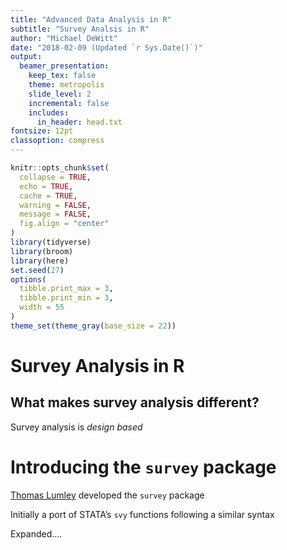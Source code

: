 ```yaml
---
title: "Advanced Data Analysis in R"
subtitle: "Survey Analsis in R"
author: "Michael DeWitt"
date: "2018-02-09 (Updated `r Sys.Date()`)"
output:
  beamer_presentation:
    keep_tex: false
    theme: metropolis
    slide_level: 2
    incremental: false
    includes:
      in_header: head.txt
fontsize: 12pt
classoption: compress
---
```


```r
knitr::opts_chunk$set(
  collapse = TRUE,
  echo = TRUE,
  cache = TRUE,
  warning = FALSE,
  message = FALSE,
  fig.align = "center"
)
library(tidyverse)
library(broom)
library(here)
set.seed(27)
options(
  tibble.print_max = 3,
  tibble.print_min = 3,
  width = 55
)
theme_set(theme_gray(base_size = 22))
```

# Survey Analysis in R

## What makes survey analysis different?

Survey analysis is _design based_




## 

# Introducing the `survey` package

[Thomas Lumley](https://www.stat.auckland.ac.nz/people/tlum005) developed the `survey` package

Initially a port of STATA's `svy` functions following a similar syntax

Expanded....

# 

<!--
- Postratification and Ranking
- Trimming Weights
- Cluster
-->